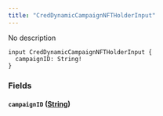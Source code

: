 ```yaml
---
title: "CredDynamicCampaignNFTHolderInput"
---
```


No description

```
input CredDynamicCampaignNFTHolderInput {
  campaignID: String!
}

```

### Fields[](#fields "Direct link to heading")

#### `campaignID` ([String](/developer/graphql-api/references/scalars/string))[](#campaignid-string "Direct link to heading")